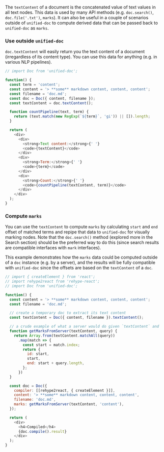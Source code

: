 
The `textContent` of a document is the concatenated value of text values in all text nodes.  This data is used by many API methods (e.g. `doc.search()`, `doc.file('.txt')`, `marks`).  It can also be useful in a couple of scenarios outside of `unified-doc` to compute derived data that can be passed back to `unified-doc` as `marks`.

### Use outside `unified-doc`

`doc.textContent` will easily return you the text content of a document (irregardless of its content type).  You can use this data for anything (e.g. in various NLP pipelines).

```js live=true
// import Doc from 'unified-doc';

function() {
  const term = 'content';
  const content = '> **some** markdown content, content, content';
  const filename = 'doc.md';
  const doc = Doc({ content, filename });
  const textContent = doc.textContent();

  function countPipeline(text, term) {
    return (text.match(new RegExp(`${term}`, 'gi')) || []).length;
  }

  return (
    <div>
      <div>
        <strong>Text content:</strong>{' '}
        <code>{textContent}</code>
      </div>
      <div>
        <strong>Term:</strong>{' '}
        <code>{term}</code>
      </div>
      <div>
        <strong>Count:</strong>{' '}
        <code>{countPipeline(textContent, term)}</code>
      </div>
    </div>
  );
}
```

### Compute `marks`

You can use the `textContent` to compute `marks` by calculating `start` and `end` offset of matched terms and repipe that data to `unified-doc` for visually marking nodes.  Note that the `doc.search()` method (explored more in the <Link to="/recipes/search">Search</Link> section) should be the preferred way to do this (since search results are compatible interfaces with `mark` interfaces).

This example demonstrates how the `marks` data could be computed outside of a `doc` instance (e.g. by a server), and the results will be fully compatible with `unified-doc` since the offsets are  based on the `textContent` of a `doc`.

```js live=true
// import { createElement } from 'react';
// import rehype2react from 'rehype-react';
// import Doc from 'unified-doc';

function() {
  const content = '> **some** markdown content, content, content';
  const filename = 'doc.md';

  // create a temporary doc to extract its text content
  const textContent = Doc({ content, filename }).textContent();

  // a crude example of what a server would do given `textContent` and a `query string`.  Perhaps the server would deconstruct a more complex query string, fetch some relating data from parsed IDs, check against caches and data stores and finally decide how to return marks.
  function getMarksFromServer(textContent, query) {
    return Array.from(textContent.matchAll(query))
      .map(match => {
        const start = match.index;
        return {
          id: start,
          start,
          end: start + query.length,
        };
      })
  }

  const doc = Doc({
    compiler: [[rehype2react, { createElement }]],
    content: '> **some** markdown content, content, content',
    filename: 'doc.md',
    marks: getMarksFromServer(textContent, 'content'),
  });

  return (
    <div>
      <h4>Compiled</h4>
      {doc.compile().result}
    </div>
  );
}
```
